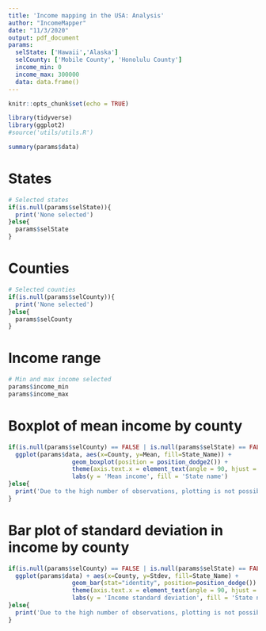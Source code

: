 ```yaml
---
title: 'Income mapping in the USA: Analysis'
author: "IncomeMapper"
date: "11/3/2020"
output: pdf_document
params:
  selState: ['Hawaii','Alaska']
  selCounty: ['Mobile County', 'Honolulu County']
  income_min: 0
  income_max: 300000
  data: data.frame()
---
```


```r
knitr::opts_chunk$set(echo = TRUE)
```

```r

library(tidyverse)
library(ggplot2)
#source('utils/utils.R')
```

```r

summary(params$data)

```

# States
```r
# Selected states
if(is.null(params$selState)){
  print('None selected')
}else{
  params$selState
}

```

# Counties
```r
# Selected counties
if(is.null(params$selCounty)){
  print('None selected')
}else{
  params$selCounty
}
```

# Income range
```r
# Min and max income selected
params$income_min
params$income_max
```

# Boxplot of mean income by county

```r
if(is.null(params$selCounty) == FALSE | is.null(params$selState) == FALSE){
  ggplot(params$data, aes(x=County, y=Mean, fill=State_Name)) +
                  geom_boxplot(position = position_dodge2()) +
                  theme(axis.text.x = element_text(angle = 90, hjust = 1), panel.background = element_blank()) +
                  labs(y = 'Mean income', fill = 'State name')
}else{
  print('Due to the high number of observations, plotting is not possible with the selected data')
}

```

# Bar plot of standard deviation in income by county

```r
if(is.null(params$selCounty) == FALSE | is.null(params$selState) == FALSE){
  ggplot(params$data) + aes(x=County, y=Stdev, fill=State_Name) +
                  geom_bar(stat="identity", position=position_dodge()) +
                  theme(axis.text.x = element_text(angle = 90, hjust = 1), panel.background = element_blank()) +
                  labs(y = 'Income standard deviation', fill = 'State name')
}else{
  print('Due to the high number of observations, plotting is not possible with the selected data')
}
```